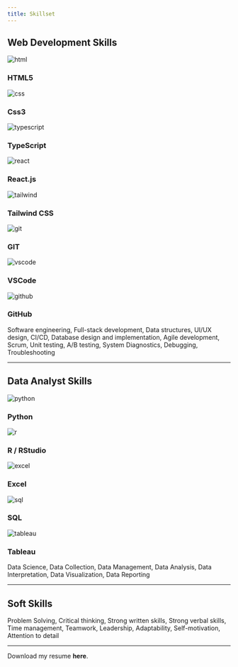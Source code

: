```yaml
---
title: Skillset
---
```


<div mt="10"></div>

## Web Development Skills

<div mt="10" display="flex" flexDirection="row" alignItems="end" justifyContent="center" gap="16">
    <div textAlign="center">
        <div width="80px" height="80px" position="relative" mx="auto">
            <img src="/skills/developer/html.png" alt="html" layout="fill"/>
        </div>
        <h3>HTML5</h3>
    </div>
    <div textAlign="center">
        <div width="80px" height="80px" position="relative" mx="auto">
            <img src="/skills/developer/css.png" alt="css" layout="fill"/>
        </div>
        <h3>Css3</h3>
    </div>
    <div textAlign="center">
        <div width="80px" height="80px" position="relative" mx="auto">
            <img src="/skills/developer/typescript.png" alt="typescript" layout="fill"/>
        </div>
        <h3>TypeScript</h3>
    </div>
    <div textAlign="center">
        <div width="92px" height="80px" position="relative" mx="auto">
            <img src="/skills/developer/react.png" alt="react" layout="fill"/>
        </div>
        <h3>React.js</h3>
    </div>
    <div textAlign="center">
        <div width="80px" height="51.8px" position="relative" mx="auto">
            <img src="/skills/developer/tailwind.png" alt="tailwind" layout="fill"/>
        </div>
        <h3>Tailwind CSS</h3>
    </div>
</div>

<div mt="10" display="flex" flexDirection="row" alignItems="end" justifyContent="center" gap="16">
    <div textAlign="center">
        <div width="80px" height="80px" position="relative" mx="auto">
            <img src="/skills/developer/git.png" alt="git" layout="fill"/>
        </div>
        <h3>GIT</h3>
    </div>
    <div textAlign="center">
        <div width="80px" height="80px" position="relative" mx="auto">
            <img src="/skills/developer/vscode.png" alt="vscode" layout="fill"/>
        </div>
        <h3>VSCode</h3>
    </div>
    <div textAlign="center">
        <div width="80px" height="80px" position="relative" mx="auto">
            <img src="/social/github.png" alt="github" layout="fill"/>
        </div>
        <h3>GitHub</h3>
    </div>
</div>

Software engineering, Full-stack development, Data structures, UI/UX design, CI/CD, Database design and implementation, Agile development, Scrum, Unit testing, A/B testing, System Diagnostics, Debugging, Troubleshooting

<hr my="10"/>

## Data Analyst Skills

<div mt="10" display="flex" flexDirection="row" alignItems="center" justifyContent="center" gap="16">
    <div textAlign="center">
        <div width="80px" height="80px" position="relative" mx="auto">
            <img src="/skills/analyst/python.png" alt="python" layout="fill"/>
        </div>
        <h3>Python</h3>
    </div>
    <div textAlign="center">
        <div width="80px" height="80px" position="relative" mx="auto">
            <img src="/skills/analyst/r.png" alt="r" layout="fill"/>
        </div>
        <h3>R / RStudio</h3>
    </div>
    <div textAlign="center">
        <div width="80px" height="80px" position="relative" mx="auto">
            <img src="/skills/analyst/excel.png" alt="excel" layout="fill"/>
        </div>
        <h3>Excel</h3>
    </div>
    <div textAlign="center">
        <div width="59.4px" height="80px" position="relative" mx="auto">
            <img src="/skills/analyst/sql.png" alt="sql" layout="fill"/>
        </div>
        <h3>SQL</h3>
    </div>
    <div textAlign="center">
        <div width="80px" height="80px" position="relative" mx="auto">
            <img src="/skills/analyst/tableau.svg" alt="tableau" layout="fill"/>
        </div>
        <h3>Tableau</h3>
    </div>
</div>

Data Science, Data Collection, Data Management, Data Analysis, Data Interpretation, Data Visualization, Data Reporting

<hr my="10"/>

## Soft Skills

Problem Solving, Critical thinking, Strong written skills, Strong verbal skills, Time management, Teamwork, Leadership, Adaptability, Self-motivation, Attention to detail

<hr my="10"/>

Download my resume **here**.